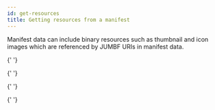 ```yaml
---
id: get-resources
title: Getting resources from a manifest
---
```




Manifest data can include binary resources such as thumbnail and icon images which are referenced by JUMBF URIs in manifest data.

<Tabs groupId="programming-lang">

<TabItem value="js" label="JavaScript" default>

{' '}
<JSGetResources name="js-read" />

</TabItem>

<TabItem value="python" label="Python" default>

{' '}
<PythonGetResources name="python-read" />

</TabItem>

<TabItem value="node" label="Node.js">

{' '}
<NodeGetResources name="node-read" />

</TabItem>

<TabItem value="cpp" label="C++">

{' '}
<CppGetResources name="cpp-read" />

</TabItem>

<TabItem value="rust" label="Rust">

  <RustGetResources name="rust-read" />
  
</TabItem>

</Tabs>
